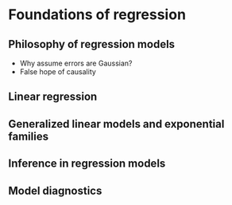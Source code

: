 # Foundations of regression

## Philosophy of regression models

- Why assume errors are Gaussian?
- False hope of causality

## Linear regression

## Generalized linear models and exponential families


## Inference in regression models

## Model diagnostics


